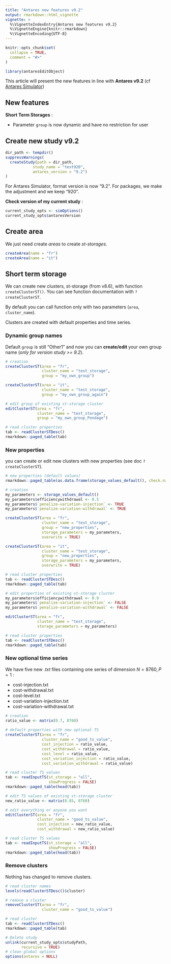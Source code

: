 ```yaml
---
title: "Antares new features v9.2"
output: rmarkdown::html_vignette
vignette: >
  %\VignetteIndexEntry{Antares new features v9.2}
  %\VignetteEngine{knitr::rmarkdown}
  %\VignetteEncoding{UTF-8}
---
```


```r
knitr::opts_chunk$set(
  collapse = TRUE,
  comment = "#>"
)
```

```r
library(antaresEditObject)
```

This article will present the new features in line with **Antares v9.2** (cf  [Antares Simulator](https://antares-simulator.readthedocs.io/en/latest/user-guide/04-migration-guides/#v920))

## New features

**Short Term Storages**  :

  - Parameter `group` is now dynamic and have no restriction for user  


## Create new study v9.2

```r
dir_path <- tempdir()
suppressWarnings(
  createStudy(path = dir_path, 
            study_name = "test920", 
            antares_version = "9.2")
)

```

For Antares Simulator, format version is now "9.2". For packages, we make the adjustment and we keep "920". 

**Check version of my current study** : 

```r
current_study_opts <- simOptions()
current_study_opts$antaresVersion
```


## Create area 

We just need create *areas* to create *st-storages*. 
```r
createArea(name = "fr")
createArea(name = "it")
```

## Short term storage

We can create new clusters, st-storage (from v8.6), with function `createClusterST()`. You can see function documentation with `?createClusterST`.  

By default you can call function only with two parameters (`area`, `cluster_name`). 

Clusters are created with default properties and time series.

### Dynamic group names

Default `group` is still "Other1" and now you can **create/edit** your own group name (*only for version study >= 9.2*).

```r
# creation
createClusterST(area = "fr", 
                cluster_name = "test_storage", 
                group = "my_own_group")

createClusterST(area = "it", 
                cluster_name = "test_storage", 
                group = "my_own_group_again")

# edit group of existing st-storage cluster
editClusterST(area = "fr", 
              cluster_name = "test_storage", 
              group = "my_own_group_Pondage")

# read cluster properties
tab <- readClusterSTDesc()
rmarkdown::paged_table(tab)
```
### New properties

you can create or edit new clusters with new properties (see doc `?createClusterST`). 

```r
# new properties (default values)
rmarkdown::paged_table(as.data.frame(storage_values_default(), check.names = FALSE))
```

```r
# creation
my_parameters <- storage_values_default()
my_parameters$efficiencywithdrawal <- 0.5
my_parameters$`penalize-variation-injection` <- TRUE
my_parameters$`penalize-variation-withdrawal` <- TRUE

createClusterST(area = "fr", 
                cluster_name = "test_storage", 
                group = "new_properties", 
                storage_parameters = my_parameters, 
                overwrite = TRUE)

createClusterST(area = "it", 
                cluster_name = "test_storage", 
                group = "new_properties", 
                storage_parameters = my_parameters,
                overwrite = TRUE)

# read cluster properties 
tab <- readClusterSTDesc()
rmarkdown::paged_table(tab)
```

```r
# edit properties of existing st-storage cluster
my_parameters$efficiencywithdrawal <- 0.9
my_parameters$`penalize-variation-injection` <- FALSE
my_parameters$`penalize-variation-withdrawal` <- FALSE

editClusterST(area = "fr", 
              cluster_name = "test_storage",
              storage_parameters = my_parameters)

# read cluster properties 
tab <- readClusterSTDesc()
rmarkdown::paged_table(tab)
```

### New optional **time series**

We have five new *.txt* files containing one series of dimension ${N=8760, P=1}$ :  

  - cost-injection.txt  
  - cost-withdrawal.txt 
  - cost-level.txt  
  - cost-variation-injection.txt  
  - cost-variation-withdrawal.txt
  

```r
# creation
ratio_value <- matrix(0.7, 8760)
  
# default properties with new optional TS
createClusterST(area = "fr", 
                cluster_name = "good_ts_value", 
                cost_injection = ratio_value, 
                cost_withdrawal = ratio_value, 
                cost_level = ratio_value, 
                cost_variation_injection = ratio_value,
                cost_variation_withdrawal = ratio_value)

# read cluster TS values 
tab <- readInputTS(st_storage = "all", 
                   showProgress = FALSE)
rmarkdown::paged_table(head(tab))
```

```r
# edit TS values of existing st-storage cluster
new_ratio_value <- matrix(0.85, 8760)

# edit everything or anyone you want 
editClusterST(area = "fr",
              cluster_name = "good_ts_value",
              cost_injection = new_ratio_value, 
              cost_withdrawal = new_ratio_value)

# read cluster TS values 
tab <- readInputTS(st_storage = "all", 
                   showProgress = FALSE)
rmarkdown::paged_table(head(tab))
```

### Remove clusters

Nothing has changed to remove clusters.

```r
# read cluster names
levels(readClusterSTDesc()$cluster)

# remove a cluster
removeClusterST(area = "fr", 
                cluster_name = "good_ts_value")

# read cluster 
tab <- readClusterSTDesc()
rmarkdown::paged_table(tab)
```

```r
# Delete study
unlink(current_study_opts$studyPath, 
       recursive = TRUE)
# clean global options
options(antares = NULL)
```






